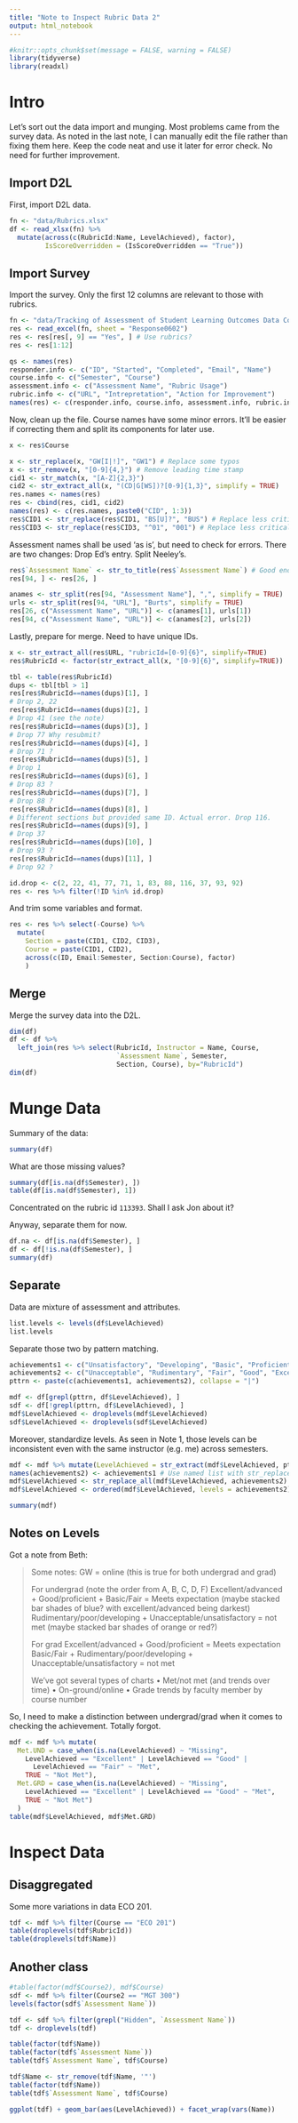 ```yaml
---
title: "Note to Inspect Rubric Data 2"
output: html_notebook
---
```


```r
#knitr::opts_chunk$set(message = FALSE, warning = FALSE)
library(tidyverse)
library(readxl)
```

# Intro
Let's sort out the data import and munging. Most problems came from the survey data. As noted in the last note, I can manually edit the file rather than fixing them here. Keep the code neat and use it later for error check. No need for further improvement.

## Import D2L
First, import D2L data.
```r
fn <- "data/Rubrics.xlsx"
df <- read_xlsx(fn) %>%
  mutate(across(c(RubricId:Name, LevelAchieved), factor),
         IsScoreOverridden = (IsScoreOverridden == "True"))
```

## Import Survey
Import the survey. Only the first 12 columns are relevant to those with rubrics.
```r
fn <- "data/Tracking of Assessment of Student Learning Outcomes Data Collection.xlsx"
res <- read_excel(fn, sheet = "Response0602")
res <- res[res[, 9] == "Yes", ] # Use rubrics?
res <- res[1:12]

qs <- names(res)
responder.info <- c("ID", "Started", "Completed", "Email", "Name")
course.info <- c("Semester", "Course")
assessment.info <- c("Assessment Name", "Rubric Usage")
rubric.info <- c("URL", "Intrepretation", "Action for Improvement")
names(res) <- c(responder.info, course.info, assessment.info, rubric.info)
```

Now, clean up the file. Course names have some minor errors. It'll be easier if correcting them and split its components for later use.
```r
x <- res$Course

x <- str_replace(x, "GW[I|!]", "GW1") # Replace some typos
x <- str_remove(x, "[0-9]{4,}") # Remove leading time stamp
cid1 <- str_match(x, "[A-Z]{2,3}")
cid2 <- str_extract_all(x, "(CD|G[WS])?[0-9]{1,3}", simplify = TRUE)
res.names <- names(res)
res <- cbind(res, cid1, cid2)
names(res) <- c(res.names, paste0("CID", 1:3))
res$CID1 <- str_replace(res$CID1, "BS[U]?", "BUS") # Replace less critical typo
res$CID3 <- str_replace(res$CID3, "^01", "001") # Replace less critical typo

```

Assessment names shall be used 'as is', but need to check for errors. There are two changes: Drop Ed's entry. Split Neeley's.
```r
res$`Assessment Name` <- str_to_title(res$`Assessment Name`) # Good enough
res[94, ] <- res[26, ]

anames <- str_split(res[94, "Assessment Name"], ",", simplify = TRUE)
urls <- str_split(res[94, "URL"], "Burts", simplify = TRUE)
res[26, c("Assessment Name", "URL")] <- c(anames[1], urls[1])
res[94, c("Assessment Name", "URL")] <- c(anames[2], urls[2])
```

Lastly, prepare for merge. Need to have unique IDs.
```r
x <- str_extract_all(res$URL, "rubricId=[0-9]{6}", simplify=TRUE)
res$RubricId <- factor(str_extract_all(x, "[0-9]{6}", simplify=TRUE))
```
```r
tbl <- table(res$RubricId)
dups <- tbl[tbl > 1]
res[res$RubricId==names(dups)[1], ]
# Drop 2, 22
res[res$RubricId==names(dups)[2], ]
# Drop 41 (see the note)
res[res$RubricId==names(dups)[3], ]
# Drop 77 Why resubmit?
res[res$RubricId==names(dups)[4], ]
# Drop 71 ?
res[res$RubricId==names(dups)[5], ]
# Drop 1
res[res$RubricId==names(dups)[6], ]
# Drop 83 ?
res[res$RubricId==names(dups)[7], ]
# Drop 88 ?
res[res$RubricId==names(dups)[8], ]
# Different sections but provided same ID. Actual error. Drop 116.
res[res$RubricId==names(dups)[9], ]
# Drop 37
res[res$RubricId==names(dups)[10], ]
# Drop 93 ?
res[res$RubricId==names(dups)[11], ]
# Drop 92 ?
```
```r
id.drop <- c(2, 22, 41, 77, 71, 1, 83, 88, 116, 37, 93, 92)
res <- res %>% filter(!ID %in% id.drop)
```

And trim some variables and format.
```r
res <- res %>% select(-Course) %>%
  mutate(
    Section = paste(CID1, CID2, CID3),
    Course = paste(CID1, CID2),
    across(c(ID, Email:Semester, Section:Course), factor)
    )
```

## Merge
Merge the survey data into the D2L.
```r
dim(df)
df <- df %>%
  left_join(res %>% select(RubricId, Instructor = Name, Course,
                           `Assessment Name`, Semester,
                           Section, Course), by="RubricId")
dim(df)
```



# Munge Data

Summary of the data:
```r
summary(df)
```

What are those missing values?
```r
summary(df[is.na(df$Semester), ])
table(df[is.na(df$Semester), 1])
```

Concentrated on the rubric id `113393`. Shall I ask Jon about it?

Anyway, separate them for now.

```r
df.na <- df[is.na(df$Semester), ]
df <- df[!is.na(df$Semester), ]
summary(df)
```

## Separate
Data are mixture of assessment and attributes.

```r
list.levels <- levels(df$LevelAchieved)
list.levels
```
Separate those two by pattern matching.
```r
achievements1 <- c("Unsatisfactory", "Developing", "Basic", "Proficient", "Advanced")
achievements2 <- c("Unacceptable", "Rudimentary", "Fair", "Good", "Excellent")
pttrn <- paste(c(achievements1, achievements2), collapse = "|")

mdf <- df[grepl(pttrn, df$LevelAchieved), ]
sdf <- df[!grepl(pttrn, df$LevelAchieved), ]
mdf$LevelAchieved <- droplevels(mdf$LevelAchieved)
sdf$LevelAchieved <- droplevels(sdf$LevelAchieved)
```

Moreover, standardize levels. As seen in Note 1, those levels can be inconsistent even with the same instructor (e.g. me) across semesters.
```r
mdf <- mdf %>% mutate(LevelAchieved = str_extract(mdf$LevelAchieved, pttrn))
names(achievements2) <- achievements1 # Use named list with str_replace_all
mdf$LevelAchieved <- str_replace_all(mdf$LevelAchieved, achievements2)
mdf$LevelAchieved <- ordered(mdf$LevelAchieved, levels = achievements2)

summary(mdf)
```

## Notes on Levels
Got a note from Beth:

> Some notes:
GW = online (this is true for both undergrad and grad)
>
> For undergrad (note the order from A, B, C, D, F)
> Excellent/advanced + Good/proficient + Basic/Fair = Meets expectation (maybe stacked bar shades of blue? with excellent/advanced being darkest)
> Rudimentary/poor/developing + Unacceptable/unsatisfactory = not met (maybe stacked bar shades of orange or red?)
> 
> For grad
> Excellent/advanced + Good/proficient = Meets expectation
> Basic/Fair + Rudimentary/poor/developing + Unacceptable/unsatisfactory = not met 
> 
> We've got several types of charts
> •	Met/not met (and trends over time)
> •	On-ground/online
> •	Grade trends by faculty member by course number

So, I need to make a distinction between undergrad/grad when it comes to checking the achievement. Totally forgot.

```r
mdf <- mdf %>% mutate(
  Met.UND = case_when(is.na(LevelAchieved) ~ "Missing",
    LevelAchieved == "Excellent" | LevelAchieved == "Good" |
      LevelAchieved == "Fair" ~ "Met",
    TRUE ~ "Not Met"),
  Met.GRD = case_when(is.na(LevelAchieved) ~ "Missing",
    LevelAchieved == "Excellent" | LevelAchieved == "Good" ~ "Met",
    TRUE ~ "Not Met")
  )
table(mdf$LevelAchieved, mdf$Met.GRD)
```



# Inspect Data

## Disaggregated

Some more variations in data ECO 201.
```r
tdf <- mdf %>% filter(Course == "ECO 201")
table(droplevels(tdf$RubricId))
table(droplevels(tdf$Name))
```
## Another class

```r
#table(factor(mdf$Course2), mdf$Course)
sdf <- mdf %>% filter(Course2 == "MGT 300")
levels(factor(sdf$`Assessment Name`))
```


```r
tdf <- sdf %>% filter(grepl("Hidden", `Assessment Name`))
tdf <- droplevels(tdf)

table(factor(tdf$Name))
table(factor(tdf$`Assessment Name`))
table(tdf$`Assessment Name`, tdf$Course)
```


```r
tdf$Name <- str_remove(tdf$Name, '"')
table(factor(tdf$Name))
table(tdf$`Assessment Name`, tdf$Course)
```


```r
ggplot(tdf) + geom_bar(aes(LevelAchieved)) + facet_wrap(vars(Name))
```

